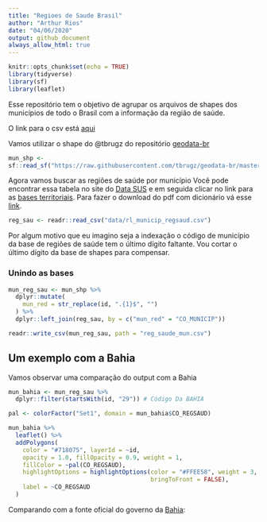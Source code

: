 ```yaml
---
title: "Regioes de Saude Brasil"
author: "Arthur Rios"
date: "04/06/2020"
output: github_document
always_allow_html: true
---
```


```r
knitr::opts_chunk$set(echo = TRUE)
library(tidyverse) 
library(sf)
library(leaflet)
```

Esse repositório tem o objetivo de agrupar os arquivos de shapes dos
municípios de todo o Brasil com a informação da região de saúde.

O link para o csv está [aqui](https://raw.githubusercontent.com/arzevedo/Regioes-de-Saude-Brasil/master/reg_saude_mun.csv)

Vamos utilizar o shape do @tbrugz do repositório
[geodata-br](https://github.com/tbrugz/geodata-br)

```r
mun_shp <-
sf::read_sf("https://raw.githubusercontent.com/tbrugz/geodata-br/master/geojson/geojs-100-mun.json")
```

Agora vamos buscar as regiões de saúde por município Você pode encontrar
essa tabela no site do [Data
SUS](http://www2.datasus.gov.br/DATASUS/index.php?area=060206) e em
seguida clicar no link para as [bases
territoriais](ftp://ftp.datasus.gov.br/territorio/tabelas). Para fazer o
download do pdf com dicionário vá esse
[link](ftp://ftp.datasus.gov.br/territorio/doc/bases_territoriais.pdf).

```r
reg_sau <- readr::read_csv("data/rl_municip_regsaud.csv")
```

Por algum motivo que eu imagino seja a indexação o código de município da base de regiões de saúde tem o último dígito faltante. Vou cortar o último dígito da base de shapes para compensar. 

### Unindo as bases

```r
mun_reg_sau <- mun_shp %>% 
  dplyr::mutate(
    mun_red = str_replace(id, ".{1}$", "")
  ) %>% 
  dplyr::left_join(reg_sau, by = c("mun_red" = "CO_MUNICIP"))

readr::write_csv(mun_reg_sau, path = "reg_saude_mun.csv")
```

## Um exemplo com a Bahia

Vamos observar uma comparação do output com a Bahia

``` r
mun_bahia <- mun_reg_sau %>% 
  dplyr::filter(startsWith(id, "29")) # Código Da BAHIA

pal <- colorFactor("Set1", domain = mun_bahia$CO_REGSAUD)

mun_bahia %>% 
  leaflet() %>% 
  addPolygons(
    color = "#718075", layerId = ~id,
    opacity = 1.0, fillOpacity = 0.9, weight = 1,
    fillColor = ~pal(CO_REGSAUD),
    highlightOptions = highlightOptions(color = "#FFEE58", weight = 3,
                                        bringToFront = FALSE),
    label = ~CO_REGSAUD
  )
```

Comparando com a fonte oficial do governo da [Bahia](http://www1.saude.ba.gov.br/mapa_bahia/indexch.asp):
